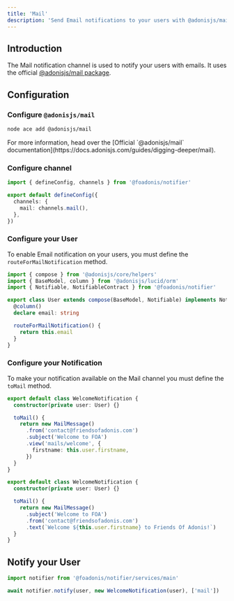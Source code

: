 ```yaml
---
title: 'Mail'
description: 'Send Email notifications to your users with @adonisjs/mail on AdonisJS'
---
```


## Introduction

The Mail notification channel is used to notify your users with emails. It uses the official [@adonisjs/mail package](https://docs.adonisjs.com/guides/digging-deeper/mail).

## Configuration

### Configure `@adonisjs/mail`

```sh
node ace add @adonisjs/mail
```

<Callout>
  For more information, head over the [Official `@adonisjs/mail`
  documentation](https://docs.adonisjs.com/guides/digging-deeper/mail).
</Callout>

### Configure channel

```ts title="config/notifier.ts"
import { defineConfig, channels } from '@foadonis/notifier'

export default defineConfig({
  channels: {
    mail: channels.mail(),
  },
})
```

### Configure your User

To enable Email notification on your users, you must define the `routeForMailNotification` method.

```ts twoslash title="app/models/user.ts"
import { compose } from '@adonisjs/core/helpers'
import { BaseModel, column } from '@adonisjs/lucid/orm'
import { Notifiable, NotifiableContract } from '@foadonis/notifier'

export class User extends compose(BaseModel, Notifiable) implements NotifiableContract {
  @column()
  declare email: string

  routeForMailNotification() {
    return this.email
  }
}
```

### Configure your Notification

To make your notification available on the Mail channel you must define the `toMail` method.

```ts title="app/notifications/welcome_notification.ts" tab="Edge view"
export default class WelcomeNotification {
  constructor(private user: User) {}

  toMail() {
    return new MailMessage()
      .from('contact@friendsofadonis.com')
      .subject('Welcome to FOA')
      .view('mails/welcome', {
        firstname: this.user.firstname,
      })
  }
}
```

```ts title="app/notifications/welcome_notification.ts" tab="Text"
export default class WelcomeNotification {
  constructor(private user: User) {}

  toMail() {
    return new MailMessage()
      .subject('Welcome to FOA')
      .from('contact@friendsofadonis.com')
      .text(`Welcome ${this.user.firstname} to Friends Of Adonis!`)
  }
}
```

## Notify your User

```ts
import notifier from '@foadonis/notifier/services/main'

await notifier.notify(user, new WelcomeNotification(user), ['mail'])
```
